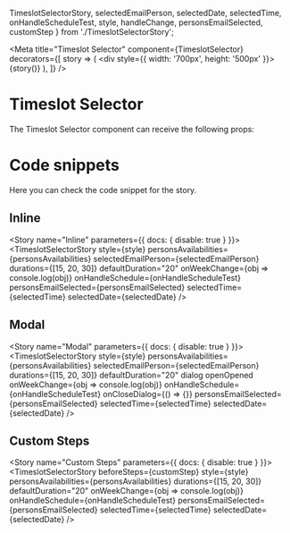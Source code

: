   TimeslotSelectorStory,
  selectedEmailPerson,
  selectedDate,
  selectedTime,
  onHandleScheduleTest,
  style,
  handleChange,
  personsEmailSelected,
  customStep
} from './TimeslotSelectorStory';

<Meta
  title="Timeslot Selector"
  component={TimeslotSelector}
  decorators={[
    story => (
      <DivFlex>
        <div style={{ width: '700px', height: '500px' }}>{story()}</div>
      </DivFlex>
    ),
  ]}
/>

# Timeslot Selector

The Timeslot Selector component can receive the following props:

<Props of={TimeslotSelector} />

# Code snippets

Here you can check the code snippet for the story.

## Inline

<Story name="Inline" parameters={{ docs: { disable: true } }}>
  <TimeslotSelectorStory
    style={style}
    personsAvailabilities={personsAvailabilities}
    selectedEmailPerson={selectedEmailPerson}
    durations={[15, 20, 30]}
    defaultDuration="20"
    onWeekChange={obj => console.log(obj)}
    onHandleSchedule={onHandleScheduleTest}
    personsEmailSelected={personsEmailSelected}
    selectedTime={selectedTime}
    selectedDate={selectedDate}
  />
</Story>

<Source id="timeslot-selector--inline" />

## Modal

<Story name="Modal" parameters={{ docs: { disable: true } }}>
  <TimeslotSelectorStory
    style={style}
    personsAvailabilities={personsAvailabilities}
    selectedEmailPerson={selectedEmailPerson}
    durations={[15, 20, 30]}
    defaultDuration="20"
    dialog
    openOpened
    onWeekChange={obj => console.log(obj)}
    onHandleSchedule={onHandleScheduleTest}
    onCloseDialog={() => {}}
    personsEmailSelected={personsEmailSelected}
    selectedTime={selectedTime}
    selectedDate={selectedDate}
  />
</Story>

<Source id="timeslot-selector--modal" />

## Custom Steps

<Story name="Custom Steps" parameters={{ docs: { disable: true } }}>
  <TimeslotSelectorStory
    beforeSteps={customStep}
    style={style}
    personsAvailabilities={personsAvailabilities}
    durations={[15, 20, 30]}
    defaultDuration="20"
    onWeekChange={obj => console.log(obj)}
    onHandleSchedule={onHandleScheduleTest}
    personsEmailSelected={personsEmailSelected}
    selectedTime={selectedTime}
    selectedDate={selectedDate}
  />
</Story>

<Source id="timeslot-selector--custom-steps" />
